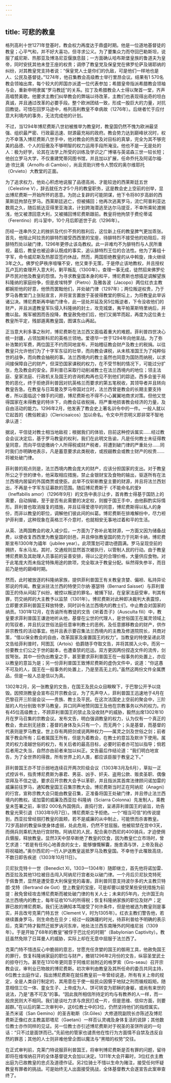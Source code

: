 ```yaml
---
---
---
```

title: 可悲的教皇
---




格列高利十世1271年登基时，教会权力再度达于鼎盛时期。他是一位道地基督徒的教皇；心平气和，并不好大喜功，但寻求公义。为了要集众力而夺回巴勒斯坦，说服了威尼斯、热那亚及博洛尼亚偃旗息鼓；一方面确认哈布斯堡皇族的鲁道夫为皇帝，同时安抚其他未登王座的权贵；调停了教皇党及保皇党在佛罗伦萨及锡耶纳的纠纷，对其教皇党支持者说：“保皇党人士是你们的仇敌，可是他们一样地也是人、公民及基督徒。”1274年，他召集教会高级教士举行里昂会议。结果有1 570名教会领袖出席，每个较大的邦国亦派遣一位代表参加；希腊皇帝指派希腊教会领袖与会，重新申明隶属“罗马教廷”的关系。拉丁及希腊教会人士得以聚首一堂，齐声高唱赞美歌。他要求主教们纠举教会的弊端以待改革，主教们也表现得出奇的坦白真诚，并且通过改革的必要手段。整个欧洲团结一致，形成一股巨大的力量，对抗回教徒。可惜在回罗马途中，格列高利教皇不幸病故（1276年）。后继者忙于应付意大利境内的事务，无法完成他的计划。

不过，当1294年博尼费斯八世初被推举为教皇时，教皇国仍然不愧为欧洲最坚强、组织最严密、行政最迅速、财源最充裕的政府。教会势力达到巅峰状况时，权力不幸落入博尼费斯八世手中，他对教会的热爱及对目标的真挚，完全为其不够完美的品德、个人的狂傲及不够明智的权力运用手段所淹没。他也不是一无是处的人：极为好学，论其在法学上所受的训练及学识之广博堪与英诺森三世一较长短；他创立罗马大学，不仅重建梵蒂冈图书馆，并且加以扩展，任命乔托及阿诺尔福·迪·坎比奥（Arnolfo di Cambio），尚且资助兴修令人赞叹的奥尔维耶托（Orvieto）大教堂的正面。

为了追求权力，他处心积虑地说服了品德高尚、才能较逊的西莱斯廷五世（Celestine Ⅴ），辞去就任方才5个月的教皇职务，这是教会史上空前的创举，显出博尼费斯一开始所怀的恶意。为防止复辟的可能阴谋，他下令将80岁高龄的西莱斯廷拘禁在罗马。西莱斯廷逃亡，但被捕回；他再次逃离罗马，流亡阿普利亚达数周之久，随后抵达亚得里亚海滨，计划跨海潜逃至达尔马提亚，不幸所乘轮渡搁浅，他又被漂回意大利，又被捕回博尼费斯跟前。教皇将他拘禁于费伦蒂诺（Ferentino）的斗室中，10个月后即逝世于此（1296年）。

历经一连串外交上的挫折及代价不赀的胜利后，这位新上任的教皇脾气更加乖张。首先，他阻止阿拉贡的腓特烈接受西西里的宝座，待腓特烈不接受他的劝阻后，将腓特烈处以破门律，1296年更停止该岛教权。此一非难均不为腓特烈与人民所重视，最后，教皇也被迫承认既成的事实，追认腓特烈王位的合法性。他为了筹组十字军，命令威尼斯及热那亚签约休战，然而，两国拒绝教皇的从中斡旋，烽火继续3年之久。佛罗伦萨秩序喧嚷不安，他又束手无策，于是停止该地教权，并且授权瓦卢瓦的查理开入意大利，剿平叛乱（1300年）。查理一事无成，徒然招来佛罗伦萨市民对他及教皇的怨恨。为寻求教皇国本身的和平，博尼费斯也想插足调解望族科隆纳的家庭纷争，但是皮埃特罗（Pietro）及雅各波（Jacopo）两位红衣主教都婉拒他的好意，他愤而罢黜他们，并处破门律（1297年）；两位叛逆权贵，乃于罗马各教堂门上张贴宣言，并将宣言置放于圣彼得教堂的祭坛上，为将教皇此举诉诸公决。博尼费斯再申破门律令，此一惩处并延及另5位叛逆者，下令没收他们的财产，并且派遣教皇军队侵入科隆纳的封土，攻克城堡，夷平帕莱斯特里纳后，并撒以盐。叛军被困而告投降，教皇赦免他们后，他们又揭竿而起，再度为这位勇士教皇所平定，残部遁离教皇国，图谋东山再起。

正当意大利多事之秋时，博尼费斯在法兰西又面临着重大的难题。菲利普四世决心统一封疆，占领加斯科尼的英格兰领地。爱德华一世于1294年向他宣战。为了弥补浩繁的军费，两位国王不约而同地宣布，开始稽征教会财产及教士的税捐。以往教皇只允许他们为了十字军东征的壮举，而向教会课税，从未核准国王为了纯粹俗世的战争，而向教会抽税的事。法兰西境内的教士虽然也同意为国防而纳税，以求间接保障自己的财产，但深恐国家课税的权力，在不受节制的情况下，可能过分扩张，危及教会的安全。菲利普已采取行动削减教士在法兰西境内的地位；领主法庭、皇家法庭、行政机关及国王的咨询机构再也见不到他们的踪迹。西多会鉴于局势的恶化，终于拒绝菲利普因对抗英格兰而要求的第五笔税收，其领导者并且转向教皇告急。在教皇与日耳曼及罗马帝国对立时，法兰西曾是教会的长期主要支持者，所以面临这个棘手的问题，博尼费斯也不得不小心翼翼地商求对策。但他又觉得国家在未得教皇的特许下，向教会征收税捐，将严重地损害教会经济的力量，及自由活动的能力。1296年2月，他发表了教会史上著名训令中的一件。一般人就以它起首的《教俗敕谕》（Clericisaicos）加以命名。令文中开宗明义即非常不智地承认道：

据说，平信徒对教士相当地敌视；根据我们的体验，目前这种控诉属实……经过教会会议决定后，基于罗马教皇的权利，我们在此明文告谕，凡是任何教士未征得教皇同意，而向平信徒缴纳个人所得税或财产税者，将遭到破门律的严重处分……同时我们亦明确地表示，凡是蓄意要求此类税收，或觊觎教会或教士财产的权贵……将被处破门律。



菲利普的观点则是，法兰西境内教会庞大的财产，应该分担国家的支出。对于教皇所公之于世的律令，他采取相应措施，禁止金银财宝及食物的输出，驱逐所有在法兰西境内居留的外国商贾或使臣。此举不仅斩断教皇主要的财源，并且将法兰西划出，不再是十字军东征募款的范围。随后博尼费斯于《不能命名的爱》（Ineffabilis amor）（1296年9月）的文告中表示让步，首肯教士得基于国防上的需要，自动捐输，至于是否有此需要的决定权，则握于国王手中，由他斟酌实际情形。菲利普也取消报复的措施，并且征得爱德华的同意，博尼费斯得以私人的身份，而非以教皇的职位，调解他们彼此间的纠葛。博尼费斯在排难解纷中，尽力袒护菲利普，这种现象在英格兰不介意时，也就相安无事地过着和平的生活。

从英、法两国教会的收入减少后，一方面为了弥补此笔财源，一方面又因为储备战费，以便收复西西里为教皇国的封邑，并且伸张教皇国的势力于托斯卡纳，博尼费斯宣布1300年为禧年（jubilee year）。此项策划可谓功德圆满。罗马呈现空前的拥挤，车水马龙。其时，交通规则显然首次被执行，以管制人民的行动。由于教皇博尼费斯及其助理人员事前的妥善安排，得以公定的合理价格，大量供应食物。对于此笔庞大而未指定特殊用途的款项，完全取决于教皇分配。纵然得失参半，而目前乃是他的巅峰时期。

然而，此时被放逐的科隆纳家族，提供菲利普国王有关教皇贪婪、偏袒、私持异论邪说的传闻。教皇派驻法兰西的特使贝尔纳·塞瑟特（Bernard Saisset）与菲利普国王的侍从间起了纠纷，被控以叛逆的罪名，被捕下狱，在皇家法庭受审，判其有罪，罚交纳邦的大主教予以监禁（1301年）。博尼费斯对此种即决裁判大表震惊，立即要求菲利普国王释放特使，同时训令法兰西境内的教士们，中止教会对国家的纳贡。1301年12月，在告谕所有教徒的文告《听着吾子》（Ausculta fili）中，教皇要求菲利普国王谦逊地听从他，基督在尘世的代理人，是世俗国王在属灵领域上的驾驭者，并且抗议世俗法庭任意审判教士的恶例，及任意挪移教会的财产，供作非宗教性的活动事宜。他并且表示要召集法兰西境内的主教及修道院院长，共商对策，“借以保全教会的自由，改革国家及废置国王的权力”。当教皇的特使呈递此项文告给菲利普时，阿图瓦（Artois）伯爵随手夺取文告，并将其掷入火中。而另一份要教士们公之于世的副本，也遭查禁的厄运。双方更因两份捏造文件的流传，剑拔弩张。其中一份伪出教皇之手，甚至要求菲利普国王在一般事务的处置上，亦应以教皇的意旨为是；另一份菲利普国王致博尼费斯的虚伪文件中，说道：“你这愚不可及的人，国王在一般事务的处置上，乃是至高无上的。”虽然这两份文件全属赝品，但是一般人总是信以为真。

1302年2月，另一张教皇的文告，在国王及民众众目睽睽下，于巴黎公开予以烧毁。因预测教皇会宣布召开宗教会议，为了先声夺人，菲利普国王迅速地于4月在巴黎召开三阶层会议——贵族、教士及平民。在这次法国史上空前的聚会中，三阶层的人均分别致书罗马教皇，异口同声地赞同国王及他在宗教事务以外的权力。约有45位高级教士，不顾菲利普国王的禁止及没收财产的威胁，毅然出席1302年10月在罗马召集的宗教会议。发布文告，明白强调教皇的权力，认为仅有一个真正的教会，舍此别无拯救；基督的身体及头只有一个，而无两个；头是基督，而基督的代表则是罗马教皇。世上存有两把剑或说两种权力——属灵之剑及世俗之剑；前者属于教会所有；后者属国王所有，但是为着教会，在教士的意旨及默许下使用。属灵的权力凌越世俗的权力，有关后者的最高目标，必要时前者亦可加以指导；倘若后者用之失当，自然亦由前者来加以纠正。文告最后作结论道：“我们明白地宣告，为了全世界的得救，所有世界上的人类，都应该臣服于教皇之下。”

菲利普国王亦不甘示弱地连续召开两次阶级会议（1303年3月及6月），草拟一正式控诉书，指责博尼费斯为暴君、男巫、凶手、奸夫、盗用公款、贩卖圣职、偶像崇拜及不信之徒。要求召开宗教大会予以革职，并且指派其首席法律顾问诺加雷的威廉前往罗马，通知教皇国王召集宗教大会。博尼费斯当时正在阿纳尼（Anagni）的行宫，宣称宗教大会只能由教皇召集，正准备将国王处破门律，并且停止法兰西境内的教权。诺加雷的威廉及西亚拉·科隆纳（Sciarra Colonna）先发制人，乘教皇未签署之前，率领2 000名外国佣兵，直捣行宫，呈递菲利普国王的谕旨，劝告教皇光荣引退（1303年9月7日）。博尼费斯立予拒绝。一个“相当可信”的传说提到，西亚拉曾经掴打教皇的面颊，若不是威廉的从中制止，可能愤而杀害教皇。72岁高龄的教皇纵使身体虚弱，处此危局，仍然不甘屈服。他被软禁在宫中3天，而佣兵则乘机洗劫行宫财物。阿纳尼的人民，配合奥尔西尼的400骑兵，才迫使佣兵慑服，释放教皇。显然3天中禁卒断绝了教皇的饮食，因为教皇伫立市场时，曾乞求道：“若是有任何心地善良的女士，能够慷慨解囊，施舍酒与饼，上帝及我必将祝福她。”奥尔西尼的一行人护送教皇返抵罗马及教皇国。不幸他于此罹致高烧，不数日即告疾逝（1303年10月11日）。

贝尼狄克特十一世（Benedict XI，1303—1304年）随即继立，首先他将诺加雷、西亚拉及其他13位被目击闯入阿纳尼行宫者处以破门律。一个月后贝尼狄克特死于佩鲁贾，显然是遭受意大利保皇党的毒害。菲利普同意支持波尔多的大主教贝特朗·戈特（Bertrand de Got）登上教皇的宝座，可是却要以接受某些安抚措施为前提：赦免曾经攻击博尼费斯而被处破门律的有关人士；未来的5年内，允许国王向法兰西境内的教士，每年征收10%的所得税；恢复科隆纳家族的职位及财产；定罪已故的博尼费斯。我们无法确知本笃接受了何许条件，但是他被选为教皇则是事实，并且改号克莱门特五世（Clement V，时为1305年）。红衣主教们警告他，若继续置身罗马，则生命危在旦夕；经过一段踌躇的时光，待菲利普给予明确的表示后，克莱门特才毅然迁抵罗讷河东岸，地处法兰西东南陲外的阿维尼翁（1309年）。于是开始了68年的教皇“被俘于巴比伦的时期”（Babylonian Captivity）。教廷虽然免除了日耳曼人的威胁，实际上却在无意中屈服于法兰西了。

克莱门特不惜违反心中脆弱的意志，甘愿充任贪婪的国王的御用工具，他赦免国王的罪行，恢复科隆纳家庭的职位与财产，撤销1296年2月份的文告，纵容圣堂武士的掠夺行为。甚至在1310年更同意于阿维尼翁附近的格罗索（Gro-seau）召开宗教会议，审判业已物故的博尼费斯。初次审判由教皇及其所任命的委员共同主持，6位教士出庭作证，指出博尼费斯在就任教皇前一年曾经说道，所有有关上帝的规定，全是人类自行制定的，其用意在于使一般民众因慑于地狱之刑而循规蹈矩。随意相信三位一体、童女生子、上帝成为人、饼可转变为耶稣的身躯，或尚有来世的说法，乃是“愚不可及”的事。“因此我所相信所持定的均与有教养的人一样，而一般庶民则大不相同。我们是谈吐力求与庶民打成一片，但是思维、信仰方面，则要超群。”在以后的第二次审判中，这6位教士中的3位，仍然坚持他们的指控属实。圣杰米诺（San Gemino）的圣吉勒斯（St.Giles）大修道院副院长亦陈述及博尼费斯正像红衣主教盖耶塔尼（Gaetani）一样否认灵魂及身体复活的说辞；其他数位教士亦作同样的见证。另一位教士亦引述博尼费斯对于祝圣的圣饼所说的一句话：“只不过是面饼而已。”先前他的管家也谴责他在性行为方面情不自禁及违反自然的罪恶；其他的人士则非难他曾企图以魔法与“黑暗的权势”交往。

在正式审判前，克莱门特说服菲利普国王，将审判博尼费斯是否有罪的问题，留待即将在维埃纳召开的全体基督徒大会加以决定。1311年大会开幕时，3位红衣主教出庭为已故教皇的忠贞及道德作证。另2位骑士不惜以生命为赌注，接受任何怀疑教皇有罪者的挑战。可是始终无人出面接受挑战，全体基督教大会遂宣告此案审查终了。